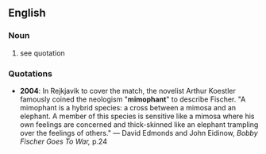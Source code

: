 ==English==
===Noun===
# see quotation

===Quotations===
*'''2004''': In Rejkjavik to cover the match, the novelist Arthur Koestler famously coined the neologism "'''mimophant'''" to describe Fischer. "A mimophant is a hybrid species: a cross between a mimosa and an elephant.  A member of this species is sensitive like a mimosa where his own feelings are concerned and thick-skinned like an elephant trampling over the feelings of others." &mdash; David Edmonds and John Eidinow, ''Bobby Fischer Goes To War,'' p.24